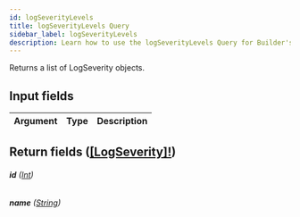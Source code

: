 ```yaml
---
id: logSeverityLevels
title: logSeverityLevels Query
sidebar_label: logSeverityLevels
description: Learn how to use the logSeverityLevels Query for Builder's API.
---
```


Returns a list of LogSeverity objects.

## Input fields

| Argument | Type | Description |
| -------- | ---- | ----------- |

## Return fields ([[LogSeverity]!](/self-managed/composer/builder/api/schema/object/LogSeverity.mdx))

###### <b>id</b> ([Int](/self-managed/composer/builder/api/schema/scalar/Int.mdx))

###### <b>name</b> ([String](/self-managed/composer/builder/api/schema/scalar/String.mdx))
